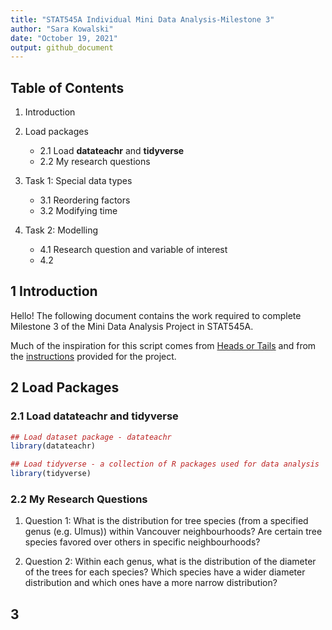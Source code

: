 ```yaml
---
title: "STAT545A Individual Mini Data Analysis-Milestone 3"
author: "Sara Kowalski"
date: "October 19, 2021"
output: github_document
---
```




## Table of Contents
1. Introduction

2. Load packages
    + 2.1 Load **datateachr** and **tidyverse**
    + 2.2 My research questions
    
3. Task 1: Special data types
    + 3.1 Reordering factors 
    + 3.2 Modifying time 

4. Task 2: Modelling
    + 4.1 Research question and variable of interest
    + 4.2 


## 1  Introduction
Hello! The following document contains the work required to complete Milestone 3 of the Mini Data Analysis Project in STAT545A.  

Much of the inspiration for this script comes from [Heads or Tails](https://www.kaggle.com/headsortails/tidy-titarnic) and from the [instructions](https://stat545.stat.ubc.ca/mini-project/mini-project-3/) provided for the project.

## 2  Load Packages 
### 2.1 Load **datateachr** and **tidyverse**

```r
## Load dataset package - datateachr
library(datateachr)

## Load tidyverse - a collection of R packages used for data analysis
library(tidyverse) 
```

### 2.2 My Research Questions

1. Question 1:
What is the distribution for tree species (from a specified genus (e.g. Ulmus)) within Vancouver neighbourhoods? Are certain tree species favored over others in specific neighbourhoods? 

2. Question 2:
Within each genus, what is the distribution of the diameter of the trees for each species? Which species have a wider diameter distribution and which ones have a more narrow distribution?

## 3 